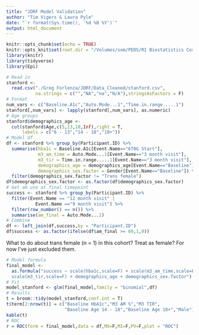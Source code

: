 ```yaml
---
title: "JDRF Model Validation"
author: "Tim Vigers & Laura Pyle"
date: "`r format(Sys.time(), '%d %B %Y')`"
output: html_document
---
```


```r
knitr::opts_chunk$set(echo = TRUE)
knitr::opts_knit$set(root.dir = "/Volumes/som/PEDS/RI Biostatistics Core/Shared/Shared Projects/Laura/BDC/Projects")
library(knitr)
library(tidyverse)
library(Epi)
```

```r
# Read in
stanford <- 
  read.csv("./Greg Forlenza/JDRF/Data_Cleaned/stanford.csv",
           na.strings = c("","NA","na","N/A"),stringsAsFactors = F)
# Format
num_vars <- c("Baseline.A1c","Auto.Mode...1","Time.in.range.....1")
stanford[,num_vars] <- lapply(stanford[,num_vars], as.numeric)
# Age groups
stanford$demographics_age <- 
  cut(stanford$Age,c(5,13,18,Inf),right = T,
      labels = c("6 - 13","14 - 18","18+"))
# Model df
df <- stanford %>% group_by(Participant.ID) %>%
  summarise(hba1c = Baseline.A1c[Event.Name=="670G Start"],
            m3_am_time = Auto.Mode...1[Event.Name=="3 month visit"],
            m3_tir = Time.in.range.....1[Event.Name=="3 month visit"],
            demographics_age = demographics_age[Event.Name=="Baseline"],
            demographics_sex.factor = Gender[Event.Name=="Baseline"]) %>%
  filter(demographics_sex.factor != "Trans female")
df$demographics_sex.factor <- as.factor(df$demographics_sex.factor)
# Get am use at final timepoint
success <- stanford %>% group_by(Participant.ID) %>%
  filter(Event.Name == "12 month visit" | 
           Event.Name =="9 month visit") %>%
  filter(row_number() == n()) %>%
  summarise(am_final = Auto.Mode...1)
# Combine
df <- left_join(df,success,by = "Participant.ID")
df$success <- as.factor(ifelse(df$am_final >= 60,1,0))
```

What to do about trans female (n = 1) in this cohort? Treat as female? For now I've just excluded them.

```r
# Model formula
final_model <- 
  as.formula("success ~ scale(hba1c,scale=F) + scale(m3_am_time,scale=F) + 
  scale(m3_tir,scale=F) + demographics_age + demographics_sex.factor")
# Fit
model_stanford <- glm(final_model,family = "binomial",df)
# Results
t = broom::tidy(model_stanford,conf.int = T)
t$term[2:nrow(t)] = c("Baseline HbA1c","M3 AM %","M3 TIR",
                      "Baseline Age 14 - 18","Baseline Age 18+","Male")
kable(t)
# ROC
r = ROC(form = final_model,data = df,MX=F,MI=F,PV=F,plot = "ROC")
```